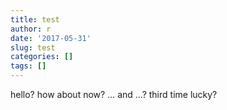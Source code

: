 ```yaml
---
title: test
author: r
date: '2017-05-31'
slug: test
categories: []
tags: []
---
```


hello? how about now? ... and ...? third time lucky?